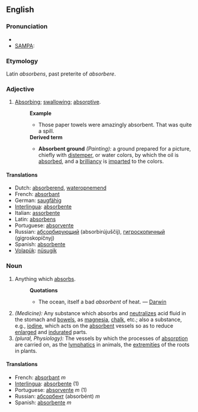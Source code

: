 ==English==
===Pronunciation===
*{{IPA|/əbs"ɔː(r)bənt/}}
*[[w:SAMPA|SAMPA]]: {{IPAchar|/@bs'O:(r)b@nt/}}

===Etymology===
Latin ''absorbens'', past preterite of ''absorbere''.

===Adjective===
#[[Absorbing]]; [[swallowing]]; [[absorptive]].
#:'''Example'''
#:*Those paper towels were amazingly absorbent. That was quite a spill.
#:'''Derived term'''
#:*'''Absorbent ground''' ''(Painting):'' a ground prepared for a picture, chiefly with [[distemper]], or water colors, by which the oil is [[absorbed]], and a [[brilliancy]] is [[imparted]] to the colors.

====Translations====
*Dutch: [[absorberend]], [[wateropnemend]]
*French: [[absorbant]]
*German: [[saugfähig]]
*[[Interlingua]]: [[absorbente]]
*Italian: [[assorbente]]
*Latin: [[absorbens]]
*Portuguese: [[absorvente]]
*Russian: [[абсорбирующий]] (absorbirújuščij), [[гигроскопичный]] (gigroskopíčnyj)
*Spanish: [[absorbente]]
*[[Volapük]]: [[nüsugik]]

===Noun===
#Anything which [[absorbs]].
#:'''Quotations'''
#:*The ocean, itself a bad ''absorbent'' of heat. — [[Darwin]]
#''(Medicine):'' Any substance which absorbs and [[neutralizes]] acid fluid in the stomach and [[bowels]], as [[magnesia]], [[chalk]], etc.; also a substance, e.g., [[iodine]], which acts on the [[absorbent]] vessels so as to reduce [[enlarged]] and [[indurated]] parts.
#''(plural, Physiology):'' The vessels by which the processes of [[absorption]] are carried on, as the [[lymphatics]] in animals, the [[extremities]] of the roots in plants.

====Translations====
*French: [[absorbant]] ''m''
*[[Interlingua]]: [[absorbente]] (1)
*Portuguese: [[absorvente]] ''m'' (1)
*Russian: [[абсорбент]] (absorbént) ''m''
*Spanish: [[absorbente]] ''m''